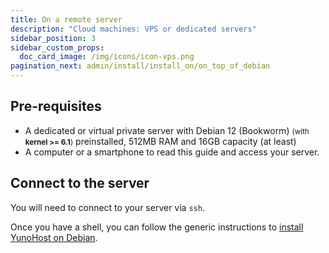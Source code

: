 ```yaml
---
title: On a remote server
description: "Cloud machines: VPS or dedicated servers"
sidebar_position: 3
sidebar_custom_props:
  doc_card_image: /img/icons/icon-vps.png
pagination_next: admin/install/install_on/on_top_of_debian
---
```


## <FAIcon icon="fa-list-alt"/> Pre-requisites

- A dedicated or virtual private server with Debian 12 (Bookworm) <small>(with **kernel >= 6.1**)</small> preinstalled, 512MB RAM and 16GB capacity (at least)
- A computer or a smartphone to read this guide and access your server.

## <FAIcon icon="fa-terminal"/> Connect to the server

You will need to connect to your server via `ssh`.

Once you have a shell, you can follow the generic instructions to [install YunoHost on Debian](/admin/install/install_on/on_top_of_debian#-run-the-install-script).
